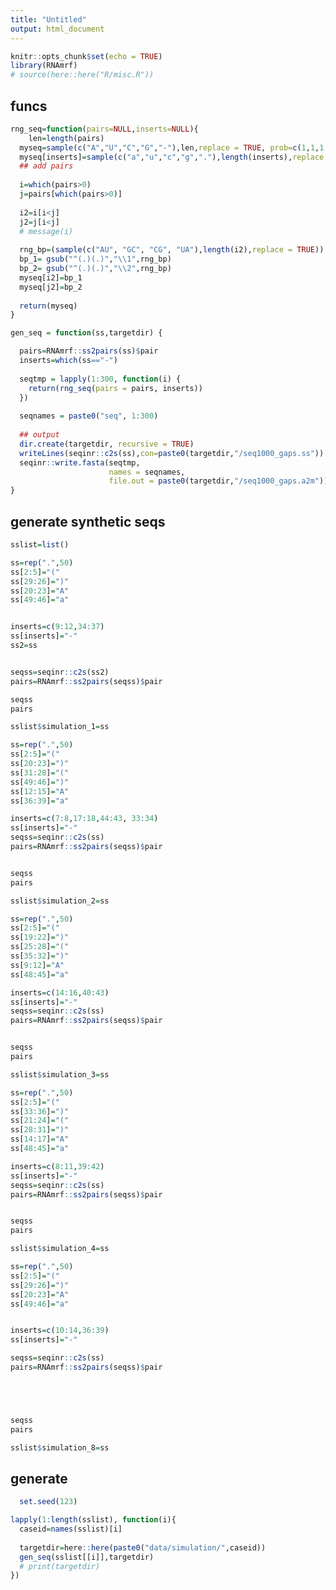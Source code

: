 ```yaml
---
title: "Untitled"
output: html_document
---
```


```r
knitr::opts_chunk$set(echo = TRUE)
library(RNAmrf)
# source(here::here("R/misc.R"))
```

## funcs

```r
rng_seq=function(pairs=NULL,inserts=NULL){
    len=length(pairs)
  myseq=sample(c("A","U","C","G","-"),len,replace = TRUE, prob=c(1,1,1,1,0.4/0.6))
  myseq[inserts]=sample(c("a","u","c","g","."),length(inserts),replace = TRUE, prob=c(1,1,1,1,3))
  ## add pairs
  
  i=which(pairs>0)
  j=pairs[which(pairs>0)]
  
  i2=i[i<j]
  j2=j[i<j]
  # message(i)
  
  rng_bp=(sample(c("AU", "GC", "CG", "UA"),length(i2),replace = TRUE))
  bp_1= gsub("^(.)(.)","\\1",rng_bp)
  bp_2= gsub("^(.)(.)","\\2",rng_bp)
  myseq[i2]=bp_1
  myseq[j2]=bp_2
  
  return(myseq)
}

gen_seq = function(ss,targetdir) {

  pairs=RNAmrf::ss2pairs(ss)$pair
  inserts=which(ss=="-")
  
  seqtmp = lapply(1:300, function(i) {
    return(rng_seq(pairs = pairs, inserts))
  })
  
  seqnames = paste0("seq", 1:300)
  
  ## output
  dir.create(targetdir, recursive = TRUE)
  writeLines(seqinr::c2s(ss),con=paste0(targetdir,"/seq1000_gaps.ss"))
  seqinr::write.fasta(seqtmp,
                      names = seqnames,
                      file.out = paste0(targetdir,"/seq1000_gaps.a2m"))
}

```


## generate synthetic seqs

```r
sslist=list()
```

```r

ss=rep(".",50)
ss[2:5]="("
ss[29:26]=")"
ss[20:23]="A"
ss[49:46]="a"


inserts=c(9:12,34:37)
ss[inserts]="-"
ss2=ss


seqss=seqinr::c2s(ss2)
pairs=RNAmrf::ss2pairs(seqss)$pair

seqss
pairs

sslist$simulation_1=ss
```

```r

ss=rep(".",50)
ss[2:5]="("
ss[20:23]=")"
ss[31:28]="("
ss[49:46]=")"
ss[12:15]="A"
ss[36:39]="a"

inserts=c(7:8,17:18,44:43, 33:34)
ss[inserts]="-"
seqss=seqinr::c2s(ss)
pairs=RNAmrf::ss2pairs(seqss)$pair


seqss
pairs

sslist$simulation_2=ss
```


```r

ss=rep(".",50)
ss[2:5]="("
ss[19:22]=")"
ss[25:28]="("
ss[35:32]=")"
ss[9:12]="A"
ss[48:45]="a"

inserts=c(14:16,40:43)
ss[inserts]="-"
seqss=seqinr::c2s(ss)
pairs=RNAmrf::ss2pairs(seqss)$pair


seqss
pairs

sslist$simulation_3=ss
```


```r

ss=rep(".",50)
ss[2:5]="("
ss[33:36]=")"
ss[21:24]="("
ss[28:31]=")"
ss[14:17]="A"
ss[48:45]="a"

inserts=c(8:11,39:42)
ss[inserts]="-"
seqss=seqinr::c2s(ss)
pairs=RNAmrf::ss2pairs(seqss)$pair


seqss
pairs

sslist$simulation_4=ss
```


```r

ss=rep(".",50)
ss[2:5]="("
ss[29:26]=")"
ss[20:23]="A"
ss[49:46]="a"


inserts=c(10:14,36:39)
ss[inserts]="-"

seqss=seqinr::c2s(ss)
pairs=RNAmrf::ss2pairs(seqss)$pair





seqss
pairs

sslist$simulation_8=ss

```


## generate
```r
  set.seed(123)

lapply(1:length(sslist), function(i){
  caseid=names(sslist)[i]
  
  targetdir=here::here(paste0("data/simulation/",caseid))
  gen_seq(sslist[[i]],targetdir)
  # print(targetdir)
})




```


